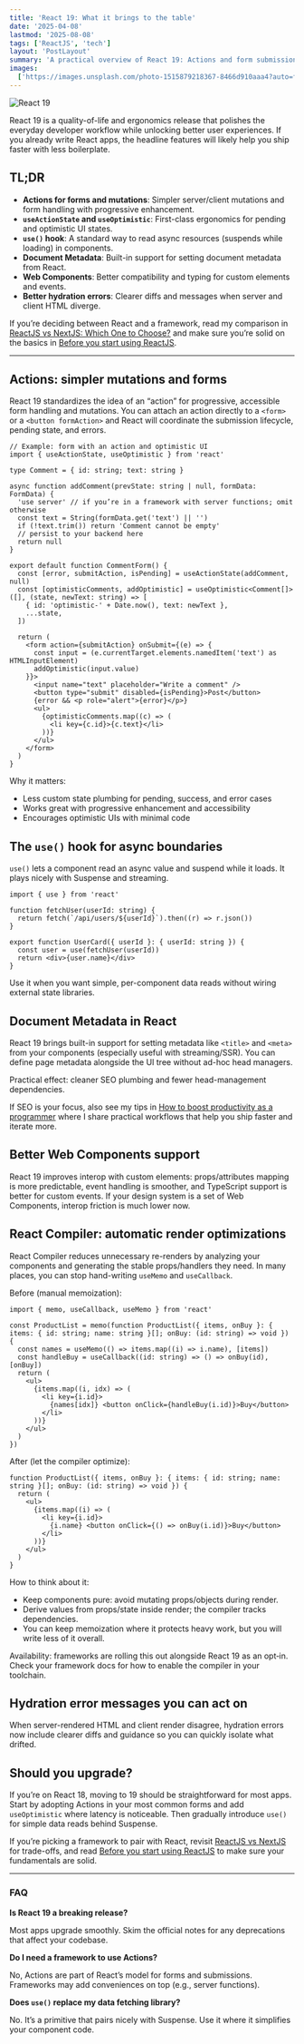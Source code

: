 ```yaml
---
title: 'React 19: What it brings to the table'
date: '2025-04-08'
lastmod: '2025-08-08'
tags: ['ReactJS', 'tech']
layout: 'PostLayout'
summary: 'A practical overview of React 19: Actions and form submissions, useActionState, useOptimistic, the use() hook, Document Metadata, improved Web Components support, and better hydration errors.'
images:
  ['https://images.unsplash.com/photo-1515879218367-8466d910aaa4?auto=format&fit=crop&w=1161&q=80']
---
```


![React 19](https://images.unsplash.com/photo-1515879218367-8466d910aaa4?auto=format&fit=crop&w=1161&q=80)

React 19 is a quality-of-life and ergonomics release that polishes the everyday developer workflow while unlocking better user experiences. If you already write React apps, the headline features will likely help you ship faster with less boilerplate.

## TL;DR

- **Actions for forms and mutations**: Simpler server/client mutations and form handling with progressive enhancement.
- **`useActionState` and `useOptimistic`**: First-class ergonomics for pending and optimistic UI states.
- **`use()` hook**: A standard way to read async resources (suspends while loading) in components.
- **Document Metadata**: Built-in support for setting document metadata from React.
- **Web Components**: Better compatibility and typing for custom elements and events.
- **Better hydration errors**: Clearer diffs and messages when server and client HTML diverge.

If you’re deciding between React and a framework, read my comparison in [ReactJS vs NextJS: Which One to Choose?](../blog/reactjs-vs-nextjs) and make sure you’re solid on the basics in [Before you start using ReactJS](../blog/before-you-use-react-js).

---

## Actions: simpler mutations and forms

React 19 standardizes the idea of an “action” for progressive, accessible form handling and mutations. You can attach an action directly to a `<form>` or a `<button formAction>` and React will coordinate the submission lifecycle, pending state, and errors.

```tsx
// Example: form with an action and optimistic UI
import { useActionState, useOptimistic } from 'react'

type Comment = { id: string; text: string }

async function addComment(prevState: string | null, formData: FormData) {
  'use server' // if you’re in a framework with server functions; omit otherwise
  const text = String(formData.get('text') || '')
  if (!text.trim()) return 'Comment cannot be empty'
  // persist to your backend here
  return null
}

export default function CommentForm() {
  const [error, submitAction, isPending] = useActionState(addComment, null)
  const [optimisticComments, addOptimistic] = useOptimistic<Comment[]>([], (state, newText: string) => [
    { id: 'optimistic-' + Date.now(), text: newText },
    ...state,
  ])

  return (
    <form action={submitAction} onSubmit={(e) => {
      const input = (e.currentTarget.elements.namedItem('text') as HTMLInputElement)
      addOptimistic(input.value)
    }}>
      <input name="text" placeholder="Write a comment" />
      <button type="submit" disabled={isPending}>Post</button>
      {error && <p role="alert">{error}</p>}
      <ul>
        {optimisticComments.map((c) => (
          <li key={c.id}>{c.text}</li>
        ))}
      </ul>
    </form>
  )
}
```

Why it matters:

- Less custom state plumbing for pending, success, and error cases
- Works great with progressive enhancement and accessibility
- Encourages optimistic UIs with minimal code

## The `use()` hook for async boundaries

`use()` lets a component read an async value and suspend while it loads. It plays nicely with Suspense and streaming.

```tsx
import { use } from 'react'

function fetchUser(userId: string) {
  return fetch(`/api/users/${userId}`).then((r) => r.json())
}

export function UserCard({ userId }: { userId: string }) {
  const user = use(fetchUser(userId))
  return <div>{user.name}</div>
}
```

Use it when you want simple, per-component data reads without wiring external state libraries.

## Document Metadata in React

React 19 brings built-in support for setting metadata like `<title>` and `<meta>` from your components (especially useful with streaming/SSR). You can define page metadata alongside the UI tree without ad-hoc head managers.

Practical effect: cleaner SEO plumbing and fewer head-management dependencies.

If SEO is your focus, also see my tips in [How to boost productivity as a programmer](../blog/boost-productivity-as-programmer) where I share practical workflows that help you ship faster and iterate more.

## Better Web Components support

React 19 improves interop with custom elements: props/attributes mapping is more predictable, event handling is smoother, and TypeScript support is better for custom events. If your design system is a set of Web Components, interop friction is much lower now.

## React Compiler: automatic render optimizations

React Compiler reduces unnecessary re-renders by analyzing your components and generating the stable props/handlers they need. In many places, you can stop hand-writing `useMemo` and `useCallback`.

Before (manual memoization):

```tsx
import { memo, useCallback, useMemo } from 'react'

const ProductList = memo(function ProductList({ items, onBuy }: { items: { id: string; name: string }[]; onBuy: (id: string) => void }) {
  const names = useMemo(() => items.map((i) => i.name), [items])
  const handleBuy = useCallback((id: string) => () => onBuy(id), [onBuy])
  return (
    <ul>
      {items.map((i, idx) => (
        <li key={i.id}>
          {names[idx]} <button onClick={handleBuy(i.id)}>Buy</button>
        </li>
      ))}
    </ul>
  )
})
```

After (let the compiler optimize):

```tsx
function ProductList({ items, onBuy }: { items: { id: string; name: string }[]; onBuy: (id: string) => void }) {
  return (
    <ul>
      {items.map((i) => (
        <li key={i.id}>
          {i.name} <button onClick={() => onBuy(i.id)}>Buy</button>
        </li>
      ))}
    </ul>
  )
}
```

How to think about it:

- Keep components pure: avoid mutating props/objects during render.
- Derive values from props/state inside render; the compiler tracks dependencies.
- You can keep memoization where it protects heavy work, but you will write less of it overall.

Availability: frameworks are rolling this out alongside React 19 as an opt‑in. Check your framework docs for how to enable the compiler in your toolchain.

## Hydration error messages you can act on

When server-rendered HTML and client render disagree, hydration errors now include clearer diffs and guidance so you can quickly isolate what drifted.

## Should you upgrade?

If you’re on React 18, moving to 19 should be straightforward for most apps. Start by adopting Actions in your most common forms and add `useOptimistic` where latency is noticeable. Then gradually introduce `use()` for simple data reads behind Suspense.

If you’re picking a framework to pair with React, revisit [ReactJS vs NextJS](../blog/reactjs-vs-nextjs) for trade-offs, and read [Before you start using ReactJS](../blog/before-you-use-react-js) to make sure your fundamentals are solid.

---

### FAQ

**Is React 19 a breaking release?**

Most apps upgrade smoothly. Skim the official notes for any deprecations that affect your codebase.

**Do I need a framework to use Actions?**

No, Actions are part of React’s model for forms and submissions. Frameworks may add conveniences on top (e.g., server functions).

**Does `use()` replace my data fetching library?**

No. It’s a primitive that pairs nicely with Suspense. Use it where it simplifies your component code.


